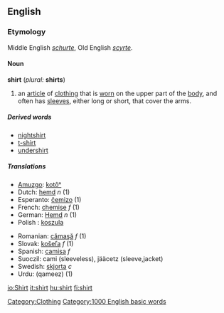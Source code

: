{{wikipedia}}
==English==
===Etymology===
Middle English ''[[schurte]]'', Old English ''[[scyrte]]''.

====Noun====
'''shirt''' (''plural:'' '''shirts''')

#an [[article]] of [[clothing]] that is [[wear|worn]] on the upper part of the [[body]], and often has [[sleeve]]s, either long or short, that cover the arms.

=====Derived words=====
*[[nightshirt]]
*[[t-shirt]]
*[[undershirt]]

=====Translations=====
{{top}}
*[[Amuzgo]]: [[kotôⁿ]]
*Dutch: [[hemd]] ''n'' (1)
*Esperanto: [[ĉemizo]] (1)
*French: [[chemise]] ''f'' (1)
*German: [[Hemd]] ''n'' (1)
*Polish : [[koszula]]
{{mid}}
*Romanian: [[cămaşă]] ''f'' (1)
*Slovak: [[košeľa]] ''f'' (1)
*Spanish: [[camisa]] ''f''
*Suoczil: cami (sleeveless), jääcetz (sleeve,jacket)
*Swedish: [[skjorta]] ''c''
*Urdu: (qameez) (1)
{{bottom}}

[[Category:Clothing]]
[[Category:1000 English basic words]]

[[io:Shirt]]
[[it:shirt]]
[[hu:shirt]]
[[fi:shirt]]
